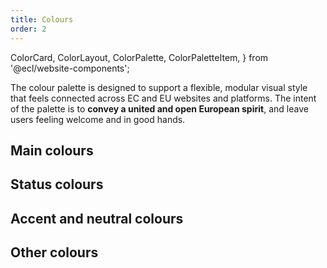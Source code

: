 ```yaml
---
title: Colours
order: 2
---
```


  ColorCard,
  ColorLayout,
  ColorPalette,
  ColorPaletteItem,
} from '@ecl/website-components';

The colour palette is designed to support a flexible, modular visual style that feels connected across EC and EU websites and platforms. The intent of the palette is to **convey a united and open European spirit**, and leave users feeling welcome and in good hands.

## Main colours

<ColorLayout>
  <ColorPalette>
    <ColorPaletteItem value="#051036" name="Primary-180" />
    <ColorPaletteItem value="#0a1f6c" name="Primary-160" />
    <ColorPaletteItem value="#0f2fa2" name="Primary-140" />
    <ColorPaletteItem value="#143fd9" name="Primary-120" />
    <ColorPaletteItem
      value="#3860ed"
      name="Primary-100 (Primary)"
      id="primary-100"
      main
    />
    <ColorPaletteItem value="#5577f0" name="Primary-80" ui="dark" />
    <ColorPaletteItem value="#89a1f4" name="Primary-60" ui="dark" />
    <ColorPaletteItem value="#b1c0f8" name="Primary-40" ui="dark" />
    <ColorPaletteItem value="#d8e0fb" name="Primary-20" ui="dark" />
  </ColorPalette>
  <ColorPalette>
    <ColorPaletteItem value="#8f5600" name="Secondary-180" />
    <ColorPaletteItem value="#e08700" name="Secondary-160" />
    <ColorPaletteItem value="#ff9d0a" name="Secondary-140" ui="dark" />
    <ColorPaletteItem value="#ffad33" name="Secondary-120" ui="dark" />
    <ColorPaletteItem
      value="#ffbe5c"
      name="Secondary-100 (Secondary)"
      id="secondary-100"
      ui="dark"
      main
    />
    <ColorPaletteItem value="#ffcb7c" name="Secondary-80" ui="dark" />
    <ColorPaletteItem value="#ffd89d" name="Secondary-60" ui="dark" />
    <ColorPaletteItem value="#ffe5be" name="Secondary-40" ui="dark" />
    <ColorPaletteItem value="#fff2de" name="Secondary-20" ui="dark" />
  </ColorPalette>
  <ColorPalette>
    <ColorPaletteItem
      value="#26324b"
      name="Dark-100 (Dark)"
      id="dark-100"
      main
    />
    <ColorPaletteItem value="#546fa6" name="Dark-80" />
    <ColorPaletteItem value="#99aacc" name="Dark-60" ui="dark" />
  </ColorPalette>
</ColorLayout>

## Status colours

<ColorLayout>
  <ColorPalette>
    <ColorPaletteItem value="#3860ed" name="Info" />
    <ColorPaletteItem value="#24a148" name="Success" ui="dark" />
    <ColorPaletteItem value="#f39811" name="Warning" ui="dark" />
    <ColorPaletteItem value="#da1e28" name="Error" />
  </ColorPalette>
</ColorLayout>

## Accent and neutral colours

<ColorLayout>
  <ColorPalette>
    <ColorPaletteItem value="#887de8" name="Accent-160" ui="dark" />
    <ColorPaletteItem value="#978cf2" name="Accent-140" ui="dark" />
    <ColorPaletteItem value="#a89efa" name="Accent-120" ui="dark" />
    <ColorPaletteItem
      value="#bbb3ff"
      name="Accent-100 (Accent)"
      id="accent-100"
      ui="dark"
      main
    />
    <ColorPaletteItem value="#bfb2ff" name="Accent-80" ui="dark" />
    <ColorPaletteItem value="#d1ccff" name="Accent-60" ui="dark" />
    <ColorPaletteItem value="#fafaff" name="Accent-40" ui="dark" />
  </ColorPalette>
  <ColorPalette>
    <ColorPaletteItem value="#6c85d1" name="Neutral-180" ui="dark" />
    <ColorPaletteItem value="#7f95d7" name="Neutral-160" ui="dark" />
    <ColorPaletteItem value="#92a5dd" name="Neutral-140" ui="dark" />
    <ColorPaletteItem value="#a6b5e3" name="Neutral-120" ui="dark" />
    <ColorPaletteItem
      value="#b9c5e9"
      name="Neutral-100 (Neutral)"
      id="neutral-100"
      ui="dark"
      main
    />
    <ColorPaletteItem value="#cdd5ef" name="Neutral-80" ui="dark" />
    <ColorPaletteItem value="#e0e5f5" name="Neutral-60" ui="dark" />
    <ColorPaletteItem value="#f3f5fb" name="Neutral-40" ui="dark" />
    <ColorPaletteItem value="#f8f9fd" name="Neutral-20" ui="dark" />
  </ColorPalette>
</ColorLayout>

## Other colours

<ColorLayout>
  <ColorPalette>
    <ColorPaletteItem value="#fcfcfc" name="Background" ui="dark" />
    <ColorPaletteItem value="#004494" name="Branding" />
    <ColorPaletteItem value="#ffffff" name="White" ui="dark" />
  </ColorPalette>
</ColorLayout>
